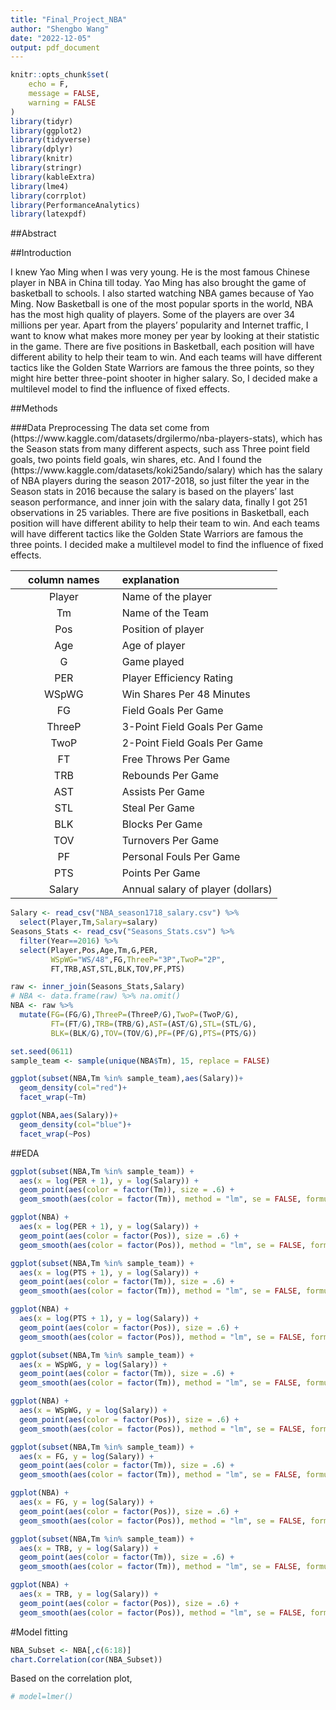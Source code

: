 ```yaml
---
title: "Final_Project_NBA"
author: "Shengbo Wang"
date: "2022-12-05"
output: pdf_document
---
```


```r
knitr::opts_chunk$set(
	echo = F,
	message = FALSE,
	warning = FALSE
)
library(tidyr)
library(ggplot2)
library(tidyverse)
library(dplyr)
library(knitr)
library(stringr)
library(kableExtra)
library(lme4)
library(corrplot)
library(PerformanceAnalytics)
library(latexpdf)
```

##Abstract

##Introduction

I knew Yao Ming when I was very young. He is the most famous Chinese player in NBA in China till today. Yao Ming has also brought the game of basketball to schools. I also started watching NBA games because of Yao Ming. Now Basketball is one of the most popular sports in the world, NBA has the most high quality of players. Some of the players are over 34 millions per year. Apart from the players' popularity and Internet traffic, I want to know what makes more money per year by looking at their statistic in the game. There are five positions in Basketball, each position will have different ability to help their team to win. And each teams will have different tactics like the Golden State Warriors are famous the three points, so they might hire better three-point shooter in higher salary. So, I decided make a multilevel model to find the influence of fixed effects.

##Methods


###Data Preprocessing
The data set come from (https://www.kaggle.com/datasets/drgilermo/nba-players-stats), which has the Season stats from many different aspects, such ass Three point field goals, two points field goals, win shares, etc. And I found the (https://www.kaggle.com/datasets/koki25ando/salary) which has the salary of NBA players during the season 2017-2018, so just filter the year in the Season stats in 2016 because the salary is based on the players' last season performance, and inner join with the salary data, finally I got 251 observations in 25 variables. There are five positions in Basketball, each position will have different ability to help their team to win. And each teams will have different tactics like the Golden State Warriors are famous the three points. I decided make a multilevel model to find the influence of fixed effects.


| column names    | explanation                                         |
| :--:            | :-----                                              |
| Player          | Name of the player                                  |
| Tm              | Name of the Team                                    |
| Pos             | Position of player                                  |
| Age             | Age of player                                       |
| G               | Game played                                         |
| PER             | Player Efficiency Rating                            |
| WSpWG           | Win Shares Per 48 Minutes                           |
| FG              | Field Goals Per Game                                |
| ThreeP          | 3-Point Field Goals Per Game                        |
| TwoP            | 2-Point Field Goals Per Game                        |
| FT              | Free Throws Per Game                                |
| TRB             | Rebounds Per Game                                   |
| AST             | Assists Per Game                                    |
| STL             | Steal Per Game                                      |
| BLK             | Blocks Per Game                                     |
| TOV             | Turnovers Per Game                                  |
| PF              | Personal Fouls Per Game                             |
| PTS             | Points  Per Game                                    |
| Salary          | Annual salary of player (dollars)                   |

```r
Salary <- read_csv("NBA_season1718_salary.csv") %>% 
  select(Player,Tm,Salary=salary)
Seasons_Stats <- read_csv("Seasons_Stats.csv") %>%
  filter(Year==2016) %>%
  select(Player,Pos,Age,Tm,G,PER,
         WSpWG="WS/48",FG,ThreeP="3P",TwoP="2P",
         FT,TRB,AST,STL,BLK,TOV,PF,PTS)

raw <- inner_join(Seasons_Stats,Salary)
# NBA <- data.frame(raw) %>% na.omit()
NBA <- raw %>% 
  mutate(FG=(FG/G),ThreeP=(ThreeP/G),TwoP=(TwoP/G),
         FT=(FT/G),TRB=(TRB/G),AST=(AST/G),STL=(STL/G),
         BLK=(BLK/G),TOV=(TOV/G),PF=(PF/G),PTS=(PTS/G))

set.seed(0611)
sample_team <- sample(unique(NBA$Tm), 15, replace = FALSE)
```


```r
ggplot(subset(NBA,Tm %in% sample_team),aes(Salary))+
  geom_density(col="red")+
  facet_wrap(~Tm)

ggplot(NBA,aes(Salary))+
  geom_density(col="blue")+
  facet_wrap(~Pos)
```

##EDA

```r
ggplot(subset(NBA,Tm %in% sample_team)) + 
  aes(x = log(PER + 1), y = log(Salary)) + 
  geom_point(aes(color = factor(Tm)), size = .6) + 
  geom_smooth(aes(color = factor(Tm)), method = "lm", se = FALSE, formula = 'y ~ x')

ggplot(NBA) + 
  aes(x = log(PER + 1), y = log(Salary)) + 
  geom_point(aes(color = factor(Pos)), size = .6) + 
  geom_smooth(aes(color = factor(Pos)), method = "lm", se = FALSE, formula = 'y ~ x')
```

```r

ggplot(subset(NBA,Tm %in% sample_team)) + 
  aes(x = log(PTS + 1), y = log(Salary)) + 
  geom_point(aes(color = factor(Tm)), size = .6) + 
  geom_smooth(aes(color = factor(Tm)), method = "lm", se = FALSE, formula = 'y ~ x')

ggplot(NBA) + 
  aes(x = log(PTS + 1), y = log(Salary)) + 
  geom_point(aes(color = factor(Pos)), size = .6) + 
  geom_smooth(aes(color = factor(Pos)), method = "lm", se = FALSE, formula = 'y ~ x')
```

```r
ggplot(subset(NBA,Tm %in% sample_team)) + 
  aes(x = WSpWG, y = log(Salary)) + 
  geom_point(aes(color = factor(Tm)), size = .6) + 
  geom_smooth(aes(color = factor(Tm)), method = "lm", se = FALSE, formula = 'y ~ x')

ggplot(NBA) + 
  aes(x = WSpWG, y = log(Salary)) + 
  geom_point(aes(color = factor(Pos)), size = .6) + 
  geom_smooth(aes(color = factor(Pos)), method = "lm", se = FALSE, formula = 'y ~ x')
```

```r
ggplot(subset(NBA,Tm %in% sample_team)) + 
  aes(x = FG, y = log(Salary)) + 
  geom_point(aes(color = factor(Tm)), size = .6) + 
  geom_smooth(aes(color = factor(Tm)), method = "lm", se = FALSE, formula = 'y ~ x')

ggplot(NBA) + 
  aes(x = FG, y = log(Salary)) + 
  geom_point(aes(color = factor(Pos)), size = .6) + 
  geom_smooth(aes(color = factor(Pos)), method = "lm", se = FALSE, formula = 'y ~ x')

```

```r
ggplot(subset(NBA,Tm %in% sample_team)) + 
  aes(x = TRB, y = log(Salary)) + 
  geom_point(aes(color = factor(Tm)), size = .6) + 
  geom_smooth(aes(color = factor(Tm)), method = "lm", se = FALSE, formula = 'y ~ x')

ggplot(NBA) + 
  aes(x = TRB, y = log(Salary)) + 
  geom_point(aes(color = factor(Pos)), size = .6) + 
  geom_smooth(aes(color = factor(Pos)), method = "lm", se = FALSE, formula = 'y ~ x')
```


#Model fitting

```r
NBA_Subset <- NBA[,c(6:18)]
chart.Correlation(cor(NBA_Subset))
```
Based on the correlation plot,

```r
# model=lmer()
```

